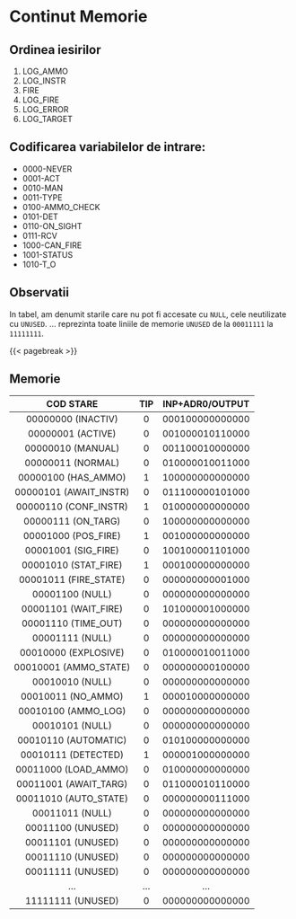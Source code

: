 # Continut Memorie

## Ordinea iesirilor

1. LOG_AMMO
2. LOG_INSTR
3. FIRE
4. LOG_FIRE
5. LOG_ERROR
6. LOG_TARGET

## Codificarea variabilelor de intrare:

* 0000-NEVER
* 0001-ACT
* 0010-MAN
* 0011-TYPE
* 0100-AMMO_CHECK
* 0101-DET
* 0110-ON_SIGHT
* 0111-RCV
* 1000-CAN_FIRE
* 1001-STATUS
* 1010-T_O

## Observatii

In tabel, am denumit starile care nu pot fi accesate cu ``NULL``, cele neutilizate cu ``UNUSED``. ... 
reprezinta toate liniile de memorie ``UNUSED`` de la ``00011111`` la ``11111111``.

{{< pagebreak >}}

## Memorie

|COD STARE|TIP|INP+ADR0/OUTPUT|
|:--:|:--:|:--:|
|00000000 (INACTIV)|0|000100000000000|
|00000001 (ACTIVE)|0|001000010110000|
|00000010 (MANUAL)|0|001100010000000|
|00000011 (NORMAL)|0|010000010011000|
|00000100 (HAS_AMMO)|1|100000000000000|
|00000101 (AWAIT_INSTR)|0|011100000101000|
|00000110 (CONF_INSTR)|1|010000000000000|
|00000111 (ON_TARG)|0|100000000000000|
|00001000 (POS_FIRE)|1|001000000000000|
|00001001 (SIG_FIRE)|0|100100001101000|
|00001010 (STAT_FIRE)|1|000100000000000|
|00001011 (FIRE_STATE)|0|000000000001000|
|00001100 (NULL)|0|000000000000000|
|00001101 (WAIT_FIRE)|0|101000001000000|
|00001110 (TIME_OUT)|0|000000000000000|
|00001111 (NULL)|0|000000000000000|
|00010000 (EXPLOSIVE)|0|010000010011000|
|00010001 (AMMO_STATE)|0|000000000100000|
|00010010 (NULL)|0|000000000000000|
|00010011 (NO_AMMO)|1|000010000000000|
|00010100 (AMMO_LOG)|0|000000000000000|
|00010101 (NULL)|0|000000000000000|
|00010110 (AUTOMATIC)|0|010100000000000|
|00010111 (DETECTED)|1|000001000000000|
|00011000 (LOAD_AMMO)|0|010000000000000|
|00011001 (AWAIT_TARG)|0|011000010110000|
|00011010 (AUTO_STATE)|0|000000000111000|
|00011011 (NULL)|0|000000000000000|
|00011100 (UNUSED)|0|000000000000000|
|00011101 (UNUSED)|0|000000000000000|
|00011110 (UNUSED)|0|000000000000000|
|00011111 (UNUSED)|0|000000000000000|
|...|...|...|
|11111111 (UNUSED)|0|000000000000000|
